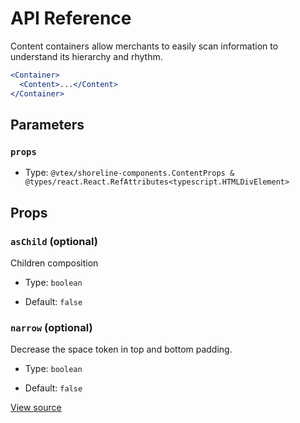 # API Reference

Content containers allow merchants to easily scan information to understand its hierarchy and rhythm.

```jsx
<Container>
  <Content>...</Content>
</Container>
```

## Parameters

### `props`

- Type: `@vtex/shoreline-components.ContentProps & @types/react.React.RefAttributes<typescript.HTMLDivElement>`

## Props

### `asChild` (optional)

Children composition

- Type: `boolean`

- Default: `false`

### `narrow` (optional)

Decrease the space token in top and bottom padding.

- Type: `boolean`

- Default: `false`

[View source](https://github.com/vtex/shoreline/blob/aa1ef13f3/packages/components/src/content/content.tsx#L12)
